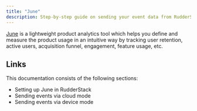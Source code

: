 ```yaml
---
title: "June"
description: Step-by-step guide on sending your event data from RudderStack to June.
---
```


[June](https://www.june.so/) is a lightweight product analytics tool which helps you define and measure the product usage in an intuitive way by tracking user retention, active users, acquisition funnel, engagement, feature usage, etc.

## Links

This documentation consists of the following sections:

- <Link to="/destinations/streaming-destinations/june/setting-up-june-in-rudderstack/">Setting up June in RudderStack</Link>
- <Link to="/destinations/streaming-destinations/june/june-cloud-mode/">Sending events via cloud mode</Link>
- <Link to="/destinations/streaming-destinations/june/june-device-mode/">Sending events via device mode</Link>